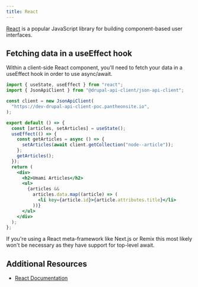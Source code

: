 ```yaml
---
title: React
---
```


[React](https://react.dev/) is a popular JavaScript library for building component-based user interfaces.

## Fetching data in a useEffect hook

Within a client-side React component, you'll need to fetch your data in a useEffect hook in order to use async/await.

```jsx live props={{ "client:visible": true }}
import { useState, useEffect } from "react";
import { JsonApiClient } from "@drupal-api-client/json-api-client";

const client = new JsonApiClient(
  "https://dev-drupal-api-client-poc.pantheonsite.io",
);

export default () => {
  const [articles, setArticles] = useState();
  useEffect(() => {
    const getArticles = async () => {
      setArticles(await client.getCollection("node--article"));
    };
    getArticles();
  });
  return (
    <div>
      <h2>Umami Articles</h2>
      <ul>
        {articles &&
          articles.data.map((article) => (
            <li key={article.id}>{article.attributes.title}</li>
          ))}
      </ul>
    </div>
  );
};
```

If you're using a React meta-framework like Next.js or Remix this most likely won't be necessary as they have support for top-level await.

## Additional Resources

- [React Documentation](https://react.dev/)
